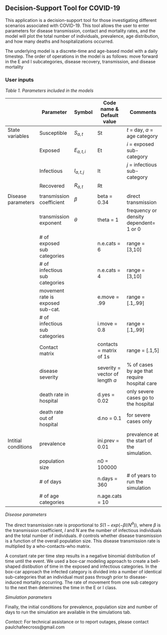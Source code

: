   
## Decision-Support Tool for COVID-19

This application is a decision-support tool for those investigating different scenarios associated with COVID-19. This tool allows the user to enter parameters for disease transmission, contact and mortality rates, and the model will plot the total number of individuals, prevalence, age distribution, and how many deaths and hospitalizations occurred.    

The underlying model is a discrete-time and age-based model with a daily timestep. The order of operations in the model is as follows: move forward in the E and I subcategories, disease recovery, transmission, and disease mortality

### User inputs  

*Table 1. Parameters included in the models*

|           | Parameter | Symbol | Code name & Default value | Comments |
|-------------- | ---------------- |---------- |------------------ | ------------------------------------|
|State variables | Susceptible  | $S_{a,t}$   | St | $t$ = day, $a$ = age category  |
|                | Exposed | $E_{a,t,i}$ | Et | $i$ = exposed sub-category |
|                | Infectious | $I_{a,t,j}$ | It | $j$ = infectious sub-category |
|                | Recovered | $R_{a,t}$ | Rt |  |
| |  | |  | |
|Disease parameters  | transmission coefficient | $\beta$ | beta = 0.34 | direct transmission |
|                | transmission exponent | $\theta$ | theta = 1 | frequency or density dependent= 1 or 0 |
| | # of exposed sub categories | | n.e.cats = 6 | range = [3,10]|
| | # of infectious sub categories | | n.e.cats = 4 | range = [3,10] |
| | movement rate is exposed sub-cat. | | e.move = .99 | range = [.1,.99]|
| | # of infectious sub categories | | i.move = 0.8 | range = [.1,.99] |
| | Contact matrix | | contacts = matrix of 1s | range = [.1,5] |
| | disease severity | | severity = vector of length $a$ | % of cases by age that require hospital care |
| | death rate in hospital | | d.yes = 0.02  | only severe cases go to the hospital |
| | death rate out of hospital | | d.no = 0.1  | for severe cases only |
| |  | |  | |
| Intitial conditions | prevalence | | ini.prev = 0.01 | prevalence at the start of the simulation.
| | population size | | n0 = 100000 | |
| | # of days | | n.days = 360| # of years to run the simulation |
| | # of age categories | | n.age.cats = 10 | |

*Disease parameters*

The direct transmission rate is proportional to $S(1-exp(-\beta I/N^\theta))$, where $\beta$ is the transmission coefficient, $I$ and $N$ are the number of infectious individuals and the total number of individuals. $\theta$ controls whether disease transmission is a function of the overall population size. This disease transmission rate is multiplied by a who-contacts-who matrix.

A constant rate per time step results in a negative binomial distribution of time until the event. We used a box-car modeling approach to create a bell-shaped distibution of time in the exposed and infectious categories. In the box-car approach the infected category is divided into a number of identical sub-categories that an individual must pass through prior to disease-induced mortality occurring. The rate of movement from one sub category to the next then determines the time in the E or I class. 

*Simulation parameters*

Finally, the initial conditions for prevalence, population size and number of days to run the simulation are available in the simulations tab. 

*Contact:* For technical assistance or to report outages, please contact paulchafeecross@gmail.com
